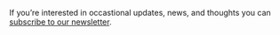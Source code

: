 If you're interested in occastional updates, news, and thoughts you can [subscribe to our newsletter](https://paragraph.com/@frogrocket/subscribe).
